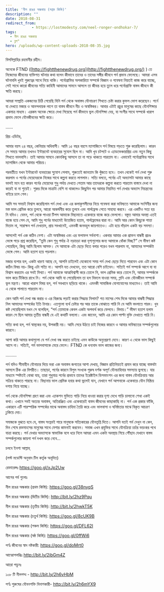 ```yaml
---
title: 'নীল রঙের অন্ধকার (সপ্তম কিস্তি)'
description: ""
date: 2018-08-31
redirect_from: 
            - https://lostmodesty.com/neel-ronger-ondhokar-7/
tags: 
  - নীল রঙের অন্ধকার
  - ব্লগ"
hero: /uploads/wp-content-uploads-2018-08-35.jpg
---
```

বিসমিল্লাহির রহমানীর রহীম।

অনেকে FTND ([http://fightthenewdrug.org](http://fightthenewdrug.org/) ) তে নিজেদের জীবনের ব্যক্তিগত ঘটনার কথা বলেন কীভাবে তাদের ও তাদের সঙ্গীর জীবনে পর্ন প্রভাব ফেলেছে। আমরা এসব ঘটনাবলি খুবই গুরুত্বের সাথে নিয়ে থাকি। পর্নোগ্রাফির অপকারিতা সম্পর্কে বিজ্ঞান ও গবেষনা নিয়তই কাজ করে যাচ্ছে, সেই সাথে কারো জীবনের সত্যি কাহিনী আমাদের সামনে আসলে তা জীবন্ত হয়ে তুলে ধরে পর্নোগ্রাফি বাস্তব জীবনে কী ক্ষতি করছে।

আমরা সম্প্রতি একজনের চিঠি পেয়েছি যিনি পর্ন থেকে অবাস্তব যৌনাচরণ শিখতে চেষ্টা করার কুফল ভোগ করেছেন। পর্নে যা দেখতে মজার ও আনন্দদায়ক লাগে তা বাস্তব জীবনে নীচ ও অস্বস্তিকর। আবার এটাই প্রচুর মানুষের কাছে যৌনশিক্ষার একমাত্র মাধ্যম। এরকম অনেক ক্ষেত্রে দেখা গিয়েছে পর্ন কীভাবে ভুল যৌনশিক্ষা দেয়, যা সংগীর সাথে সম্পর্কে খারাপ প্রভাব ফেলে যৌনজীবনের ক্ষতি করে।

......

প্রিয় এডিটর,

আমার বয়স ২৪ বছর, কেনিয়ার অধিবাসী। আমি ১৫ বছর বয়সে ম্যাগাজিনে পর্ন বিষয়ে পড়তে শুরু করেছিলাম। কারন সে সময়ে আমার তখনও ইন্টারনেট ব্যবহারের সুযোগ ছিল না। আমি খুব চটপটে ও এ্যাডভেঞ্চারপ্রিয় এবং নতুন কিছু শিখতে ভালবাসি। তাই আমার সামনে কোনকিছু আসলে তা না পড়ে থাকতে পারতাম না। এভাবেই পর্নোগ্রাফির সাথে ম্যাগাজিন থেকে আমার পরিচয়।

পরবর্তীতে যখন ইন্টারনেট ব্যবহারের সু্যোগ পেলাম, শুরুতেই জানতাম কি খুঁজতে হবে। তখন থেকেই পর্ন দেখা শুরু করলাম ও পর্নের মেয়েদেরকে নিজের সাথে কল্পনা করতে লাগলাম। সত্যি বলতে, পর্নের এই অভ্যাসটা আমার কাছে ভালই মনে হত কারন পর্নের মেয়েদের শুধু পর্দায় দেখতে পেতাম আর তাদেরকে কল্পনা করতে পারতাম বাস্তবে দেখা না করেই বা না শুয়েই। শুরুর দিকে মাত্রাটা বেশি না থাকলেও কিছুদিন পর আমার নিয়মিত পর্ন দেখার অভ্যাস নিয়ন্ত্রনের বাইরে চলে গেল।

আমি সব সময়ই বিশ্বাস করেছিলাম পর্ন দেখা এবং এর কলাকুশলীদের নিয়ে গবেষনা করা ভবিষ্যতে আমাকে সংগিনীর জন্য মস্ত ভাল প্রেমিক করে তুলবে, আরো আকর্ষনীয় করে তুলবে এবং গার্লফ্রেন্ড পেতে সাহায্য করবে। এর একটিও সত্য হয় নি যদিও। যেমন, পর্ন থেকে পাওয়া টিপস আমাকে বিছানাতে একেবারে বাজে করে ফেললো। বস্তুত আমার অবস্থা এতই বাজে হয়ে গেল যে, আমি শুধু পর্নের মাধ্যমেই উত্তেজিত হতাম, গার্লফ্রেন্ডের দ্বারা না। আমি আর কোন কিছুকে পাত্তা দিতাম না, সারাক্ষন পর্ন দেখতাম, প্রায় সবখানেই, এমনকী জনবহুল জায়গাতেও। এটা হয়ে দাঁড়াল একটা বড় সমস্যা।

আসলেই পর্ন এক কঠিন নেশা। এটা অস্বস্তিকর এবং এর ফলাফল সর্বনাশা। একবার আমার এক প্রাক্তন বান্ধবী প্রচণ্ড ভেঙ্গে পড়ে প্রশ্ন করেছিল, “তুমি কেন শুধু পর্দার ঐ নড়াচড়া করা দৃশ্যগুলোর জন্য আমাকে ধোঁকা দিচ্ছ?” সে ভীষণ কষ্ট পেয়েছিল, কিন্তু আমি ছিলাম আসক্ত। সে আমাকে এটা ছেড়ে দিতে বলার পরেও যখন পারলাম না, আমাদের সম্পর্কটা ভেঙ্গে গেল। আমি হতাশ হয়ে পড়লাম।

মজার ব্যপার হল, একটা ধারণা আছে যে, আপনি চাইলেই যেকোনো সময় পর্ন দেখা ছেড়ে দিতে পারবেন এবং এটা কোন কঠিন বিষয় নয়- কিন্তু এটা সত্যি না। আপনি যত দেখবেন, তত আরো বেশি চাইবেন। সত্যিই পর্ন সম্পর্কে আগে যা যা বিশ্বাস করতাম এর সবই মিথ্যা। পর্ন আমাকে আত্মবিশ্বাসী করে তোলে নি, ভাল প্রেমিক করে তোলে নি, আমার সম্পর্ককে ভাল করে টিকিয়ে রাখে নি। পর্ন থেকে আমি যা পেয়েছিলাম তা হল বিফলে যাওয়া সময়, গ্লানি এবং যৌনজীবন সম্পর্কে ভুল মন্ত্রণা। আরো খারাপ বিষয় হল, পর্ন সবখানে ছড়িয়ে থাকে। এমনকী সামাজিক যোগাযোগের মাধ্যমেও। তাই আমি এ থেকে পালাতে পারতাম না।

কেন আমি পর্ন দেখা বন্ধ করার ও এর বিরুদ্ধে লড়াই করার সিদ্ধান্ত নিলাম? গত মাসের শেষ দিকে আমার বান্ধবী সিদ্ধান্ত নিল আমাদের সম্পর্কের ইতি টানার। এতগুলো ব্যর্থ চেষ্টার পর আর তাকে বোঝাতে পারি নি যে আমি বদলাতে পারব। খুব কষ্ট পেয়েছিলাম যখন সে বলেছিল, “পর্ন তোমাকে কেবল একটা অপদার্থ করে ফেলবে। বিদায়।” ভীষণ হতাশ হলাম কারন সে ছিল আমার তৃতীয় বান্ধবী যে এই কথাটি বললো। এবং জানেন, আমি এর কোন পাল্টা যুক্তি দেখাতে পারি নি।

সত্যি কথা হল, পর্ন স্বাস্থ্যকর নয়, উপকারী নয়। আমি সেরে উঠতে চাই নিজের কারনে ও আমার ভবিষ্যতের সম্পর্কগুলোর কারনে।

আশা করি আমার কথাগুলো যে পর্ন দেখা বন্ধ করতে চাইছে এমন কাউকে অনুপ্রেরণা দেবে। কারণ এ থেকে ভাল কিছুই আসে না। সত্যিই, পর্ন ভালবাসাকে মেরে ফেলে। FTND কে ধন্যবাদ ভাল কাজের জন্য।

.........

পর্ন যদিও সীমাহীন যৌনাচার দিয়ে ভরা এক অবাস্তব জগতের আশা দেখায়, বিজ্ঞান প্রতিনিয়তই প্রমান করে যাচ্ছে বাস্তবটা আসলে ঠিক এর বিপরীত। তাছাড়া, পর্নের কারনে বিপুল সংখ্যক পুরুষ দর্শক অপূর্ণ যৌনচাহিদার সমস্যায় ভুগছে। যার মাধ্যমে স্পষ্টতই বোঝা যায়, তারা শুধুমাত্র পর্নের প্রভাবে তাদের ইরেক্টাইল ডিসফাংশন এর জন্য বাস্তব যৌনক্রিয়ায় আর সক্রিয় থাকতে পারছে না। বিছানায় ভাল প্রেমিক হবার কথা ভুলেই যান, যেখানে পর্ন আপনাকে একেবারে যৌন নিষ্ক্রিয় দশায় নিয়ে যাচ্ছে।

পর্ন থেকে যৌনশিক্ষা গ্রহণ করা এবং এ্যাকশন মুভিতে গাড়ি নিয়ে ধাওয়া করার দৃশ্য দেখে গাড়ি চালানো শেখা একই কথা। এখানে সবই অত্যন্ত অবাস্তব, অতিরঞ্জিত এবং একেবারেই বাস্তব জীবনের কাছাকাছি না। পর্ন এক প্রকার ফাঁকি, একারনে এটি পারস্পরিক সম্পর্কের মাঝে অবাস্তব চাহিদা তৈরি করে এবং ভালবাসা ও ঘনিষ্ঠতার মাঝে বিকৃত আচরণ ঢুকিয়ে দেয়।

সমাজকে বুঝতে হবে যে, বাস্তব সংস্রবই পারে মানুষকে সত্যিকারের যৌনতৃপ্তি দিতে। আপনি যতই পর্ন দেখুন না কেন, দিন শেষে রক্তমাংসের মানুষের সাথে মেশার কামনাই করবেন। সমাজ এখন প্রযুক্তির সাথে যৌনক্রিয়া চর্চার ভয়ংকর পথে যাত্রা করছে। পর্ন দেখার অভ্যাসকে স্বাভাবিক বলে ধরে নিলে আমরা এমন একটা অবস্থায় গিয়ে পৌঁছাব যেখানে বাস্তব সম্পর্কগুলোর জায়গা পর্ন দখল করে নেবে...

চলবে ইনশা আল্লাহ্‌

(লস্ট মডেস্টি অনুবাদ টিম কর্তৃক অনূদিত)

রেফারেন্সঃ <https://goo.gl/xJp2Uw>

আগের পর্ব গুলোঃ

নীল রঙের অন্ধকার (প্রথম কিস্তি): <https://goo.gl/38nyqS>

নীল রঙের অন্ধকার (দ্বিতীয় কিস্তি): <http://bit.ly/2hz9Pqu>

নীল রঙের অন্ধকার (তৃতীয় কিস্তি): <http://bit.ly/2hwkT5K>

নীল রঙের অন্ধকার (চতুর্থ কিস্তি): <https://goo.gl/8cUK9B>

নীল রঙের অন্ধকার (পঞ্চম কিস্তি): <https://goo.gl/DFL62I>

নীল রঙের অন্ধকার (ষষ্ঠ কিস্তি): <https://goo.gl/0ffWi6>

পর্ণঃ জীবনের স্বাদ নষ্টকারী: <https://goo.gl/doMrt0>

আত্মোপলব্ধিঃ <http://bit.ly/2ibGm4Z>

আরো পড়ুনঃ

১০৮ টি নীলপদ্ম - <http://bit.ly/2h6vHbM>

পর্ণঃ পুরুষের যৌবনশক্তি বিনাশকারী- <http://bit.ly/2h6mYX9>
